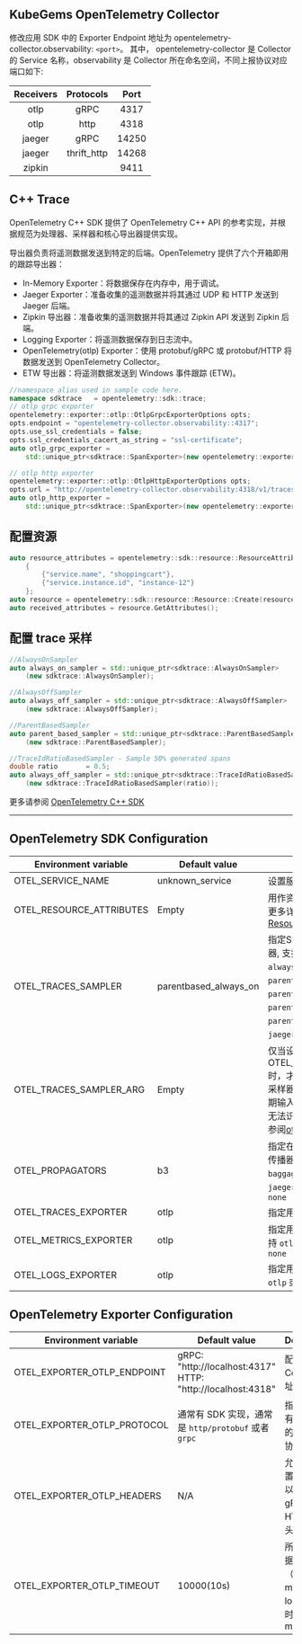 
<Alert message="在使用前请联系集群管理员开启 KubeGems Observability 相关的组件。" />

## KubeGems OpenTelemetry Collector

修改应用 SDK 中的 Exporter Endpoint 地址为 opentelemetry-collector.observability: `<port>`。 其中， opentelemetry-collector 是 Collector 的 Service 名称，observability 是 Collector 所在命名空间，不同上报协议对应端口如下:

| Receivers |  Protocols  | Port  |
| :-------: | :---------: | :---: |
|   otlp    |    gRPC     | 4317  |
|   otlp    |    http     | 4318  |
|  jaeger   |    gRPC     | 14250 |
|  jaeger   | thrift_http | 14268 |
|  zipkin   |             | 9411  |

## C++ Trace

OpenTelemetry C++ SDK 提供了 OpenTelemetry C++ API 的参考实现，并根据规范为处理器、采样器和核心导出器提供实现。

导出器负责将遥测数据发送到特定的后端。OpenTelemetry 提供了六个开箱即用的跟踪导出器：

- In-Memory Exporter：将数据保存在内存中，用于调试。
- Jaeger Exporter：准备收集的遥测数据并将其通过 UDP 和 HTTP 发送到 Jaeger 后端。
- Zipkin 导出器：准备收集的遥测数据并将其通过 Zipkin API 发送到 Zipkin 后端。
- Logging Exporter：将遥测数据保存到日志流中。
- OpenTelemetry(otlp) Exporter：使用 protobuf/gRPC 或 protobuf/HTTP 将数据发送到 OpenTelemetry Collector。
- ETW 导出器：将遥测数据发送到 Windows 事件跟踪 (ETW)。

```cpp
//namespace alias used in sample code here.
namespace sdktrace   = opentelemetry::sdk::trace;
// otlp grpc exporter
opentelemetry::exporter::otlp::OtlpGrpcExporterOptions opts;
opts.endpoint = "opentelemetry-collector.observability::4317";
opts.use_ssl_credentials = false;
opts.ssl_credentials_cacert_as_string = "ssl-certificate";
auto otlp_grpc_exporter =
    std::unique_ptr<sdktrace::SpanExporter>(new opentelemetry::exporter::otlp::OtlpGrpcExporter(opts));

// otlp http exporter
opentelemetry::exporter::otlp::OtlpHttpExporterOptions opts;
opts.url = "http://opentelemetry-collector.observability:4318/v1/traces";
auto otlp_http_exporter =
    std::unique_ptr<sdktrace::SpanExporter>(new opentelemetry::exporter::otlp::OtlpHttpExporter(opts));
```

## 配置资源

```cpp
auto resource_attributes = opentelemetry::sdk::resource::ResourceAttributes
    {
        {"service.name", "shoppingcart"},
        {"service.instance.id", "instance-12"}
    };
auto resource = opentelemetry::sdk::resource::Resource::Create(resource_attributes);
auto received_attributes = resource.GetAttributes();
```

## 配置 trace 采样

```cpp
//AlwaysOnSampler
auto always_on_sampler = std::unique_ptr<sdktrace::AlwaysOnSampler>
    (new sdktrace::AlwaysOnSampler);

//AlwaysOffSampler
auto always_off_sampler = std::unique_ptr<sdktrace::AlwaysOffSampler>
    (new sdktrace::AlwaysOffSampler);

//ParentBasedSampler
auto parent_based_sampler = std::unique_ptr<sdktrace::ParentBasedSampler>
    (new sdktrace::ParentBasedSampler);

//TraceIdRatioBasedSampler - Sample 50% generated spans
double ratio       = 0.5;
auto always_off_sampler = std::unique_ptr<sdktrace::TraceIdRatioBasedSampler>
    (new sdktrace::TraceIdRatioBasedSampler(ratio));
```

更多请参阅 [OpenTelemetry C++ SDK](https://opentelemetry-cpp.readthedocs.io/en/latest/sdk/GettingStarted.html)

---

## OpenTelemetry SDK Configuration

| Environment variable | Default value  | Description |
| --- | --- | --- |
| OTEL_SERVICE_NAME | unknown_service |  设置服务名 `service.name` |
| OTEL_RESOURCE_ATTRIBUTES | Empty | 用作资源属性的键值对。有关更多详细信息，请参阅 [Resource SDK](https://opentelemetry.io/docs/reference/specification/resource/sdk/#specifying-resource-information-via-an-environment-variable) |
| OTEL_TRACES_SAMPLER | parentbased_always_on | 指定SDK用于采样跟踪的采样器, 支持 `always_on`、`always_off`、`traceidratio`、`parentbased_always_on`、`parentbased_always_off`、`parentbased_traceidratio`、`parentbased_jaeger_remote`、`jaeger_remote` 或者 `xray` |
| OTEL_TRACES_SAMPLER_ARG | Empty | 仅当设置OTEL_TRACES_SAMPLER时，才会使用指定的值。每个采样器类型都定义了自己的预期输入（如果有的话）。无效或无法识别的输入记录为错误, 请参阅[otel_traces_sampler_arg](https://opentelemetry.io/docs/concepts/sdk-configuration/general-sdk-configuration/#otel_traces_sampler_arg)|
| OTEL_PROPAGATORS | b3 | 指定在逗号分隔列表中使用的传播器, 支持 `tracecontext`、`baggage`、`b3`、`b3multi`、`jaeger`、`xray`、`ottrace` 或者 `none` |
| OTEL_TRACES_EXPORTER | otlp | 指定用于trace的exporter |
| OTEL_METRICS_EXPORTER | otlp | 指定用于metrics的exporter,支持 `otlp`、`prometheus` 或者 `none` |
| OTEL_LOGS_EXPORTER | otlp | 指定用于log的exporter,支持 `otlp` 或者 `none` |

## OpenTelemetry Exporter Configuration

| Environment variable | Default value  | Description | 
| --- | --- | --- | 
| OTEL_EXPORTER_OTLP_ENDPOINT | gRPC: "http://localhost:4317" </br> HTTP: "http://localhost:4318"| 配置 OTEL Collector 地址 |
| OTEL_EXPORTER_OTLP_PROTOCOL | 通常有 SDK 实现，通常是 `http/protobuf` 或者 `grpc`| 指定用于所有遥测数据的OTLP传输协议 |
| OTEL_EXPORTER_OTLP_HEADERS | N/A | 允许您将配置为键值对以添加到的gRPC或HTTP请求头中 |
| OTEL_EXPORTER_OTLP_TIMEOUT | 10000(10s) | 所有上报数据（traces、metrics、logs）的超时值，单位ms |